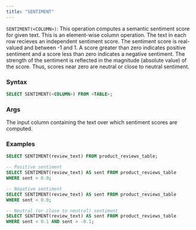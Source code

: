 ```yaml
---
title: "SENTIMENT"
---
```


`SENTIMENT(<COLUMN>)`: This operation computes a semantic sentiment score for given text.
This is an element-wise column operation. The text in each row recieves an independent sentiment score.
The sentiment score is real-valued and between -1 and 1. A score greater than zero indicates positive sentiment 
and a score less than zero indicates a negative sentiment. The strength of the sentiment is reflected in
the magnitude (absolute value) of the score. Thus, scores near zero are neutral or close to neutral sentiment.

### Syntax

```sql
SELECT SENTIMENT(<COLUMN>) FROM <TABLE>;
```

### Args

<ParamField query="<COLUMN>" type="VARCHAR">
  The input column containing the text over which sentiment scores are computed.
</ParamField>

### Examples

```sql
SELECT SENTIMENT(review_text) FROM product_reviews_table;
```


```sql
-- Positive sentiment
SELECT SENTIMENT(review_text) AS sent FROM product_reviews_table
WHERE sent > 0.0;

-- Negative sentiment
SELECT SENTIMENT(review_text) AS sent FROM product_reviews_table
WHERE sent < 0.0;

-- Neutral (or close to neutral) sentiment
SELECT SENTIMENT(review_text) AS sent FROM product_reviews_table
WHERE sent < 0.1 AND sent > -0.1;
```